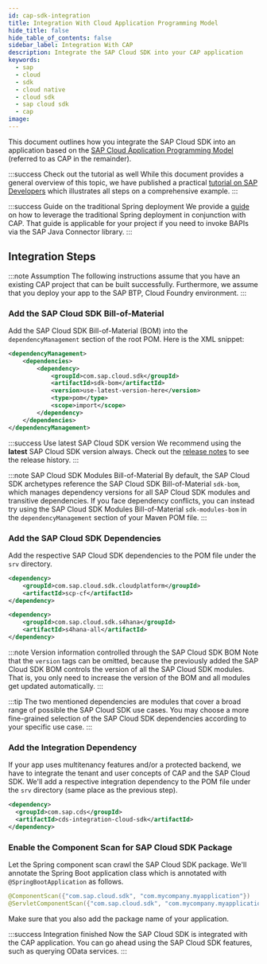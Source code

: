 ```yaml
---
id: cap-sdk-integration
title: Integration With Cloud Application Programming Model
hide_title: false
hide_table_of_contents: false
sidebar_label: Integration With CAP
description: Integrate the SAP Cloud SDK into your CAP application
keywords:
  - sap
  - cloud
  - sdk
  - cloud native
  - cloud sdk
  - sap cloud sdk
  - cap
image:
---
```


This document outlines how you integrate the SAP Cloud SDK into an application based on the [SAP Cloud Application Programming Model](https://cap.cloud.sap/docs/) (referred to as CAP in the remainder).

:::success Check out the tutorial as well
While this document provides a general overview of this topic, we have published a practical [tutorial on SAP Developers](https://developers.sap.com/tutorials/cloudsdk-integrate-cap.html) which illustrates all steps on a comprehensive example.
:::

:::success Guide on the traditional Spring deployment
We provide a [guide](spring-boot-war-deployment) on how to leverage the traditional Spring deployment in conjunction with CAP.
That guide is applicable for your project if you need to invoke BAPIs via the SAP Java Connector library.
:::
## Integration Steps

:::note Assumption
The following instructions assume that you have an existing CAP project that can be built successfully.
Furthermore, we assume that you deploy your app to the SAP BTP, Cloud Foundry environment.
:::

### Add the SAP Cloud SDK Bill-of-Material

Add the SAP Cloud SDK Bill-of-Material (BOM) into the `dependencyManagement` section of the root POM.
Here is the XML snippet:

```xml
<dependencyManagement>
    <dependencies>
        <dependency>
            <groupId>com.sap.cloud.sdk</groupId>
            <artifactId>sdk-bom</artifactId>
            <version>use-latest-version-here</version>
            <type>pom</type>
            <scope>import</scope>
        </dependency>
    </dependencies>
</dependencyManagement>
```

:::success Use latest SAP Cloud SDK version
We recommend using the **latest** SAP Cloud SDK version always.
Check out the [release notes](../release-notes-sap-cloud-sdk-for-java) to see the release history.
:::

:::note SAP Cloud SDK Modules Bill-of-Material
By default, the SAP Cloud SDK archetypes reference the SAP Cloud SDK Bill-of-Material `sdk-bom`, which manages dependency versions for all SAP Cloud SDK modules and transitive dependencies.
If you face dependency conflicts, you can instead try using the SAP Cloud SDK Modules Bill-of-Material `sdk-modules-bom` in the `dependencyManagement` section of your Maven POM file.
:::

### Add the SAP Cloud SDK Dependencies

Add the respective SAP Cloud SDK dependencies to the POM file under the `srv` directory.

```xml
<dependency>
    <groupId>com.sap.cloud.sdk.cloudplatform</groupId>
    <artifactId>scp-cf</artifactId>
</dependency>

<dependency>
    <groupId>com.sap.cloud.sdk.s4hana</groupId>
    <artifactId>s4hana-all</artifactId>
</dependency>
```

:::note Version information controlled through the SAP Cloud SDK BOM
Note that the `version` tags can be omitted, because the previously added the SAP Cloud SDK BOM controls the version of all the SAP Cloud SDK modules.
That is, you only need to increase the version of the BOM and all modules get updated automatically.
:::

:::tip
The two mentioned dependencies are modules that cover a broad range of possible the SAP Cloud SDK use cases.
You may choose a more fine-grained selection of the SAP Cloud SDK dependencies according to your specific use case.
:::

### Add the Integration Dependency

If your app uses multitenancy features and/or a protected backend, we have to integrate the tenant and user concepts of CAP and the SAP Cloud SDK.
We'll add a respective integration dependency to the POM file under the `srv` directory (same place as the previous step).

```xml
<dependency>
  <groupId>com.sap.cds</groupId>
  <artifactId>cds-integration-cloud-sdk</artifactId>
</dependency>
```

### Enable the Component Scan for SAP Cloud SDK Package

Let the Spring component scan crawl the SAP Cloud SDK package.
We'll annotate the Spring Boot application class which is annotated with `@SpringBootApplication` as follows.

```java
@ComponentScan({"com.sap.cloud.sdk", "com.mycompany.myapplication"})
@ServletComponentScan({"com.sap.cloud.sdk", "com.mycompany.myapplication"})
```

Make sure that you also add the package name of your application.

:::success Integration finished
Now the SAP Cloud SDK is integrated with the CAP application.
You can go ahead using the SAP Cloud SDK features, such as querying OData services.
:::
